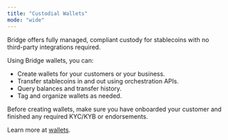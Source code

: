 ```yaml
---
title: "Custodial Wallets"
mode: "wide"
---
```


Bridge offers fully managed, compliant custody for stablecoins with no third-party integrations required.

Using Bridge wallets, you can:

- Create wallets for your customers or your business.
- Transfer stablecoins in and out using orchestration APIs.
- Query balances and transfer history.
- Tag and organize wallets as needed.

<Note>
  Before creating wallets, make sure you have onboarded your customer and finished any required KYC/KYB or endorsements.
</Note>

Learn more at [wallets](/wallets/overview).